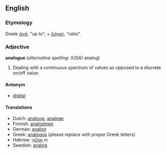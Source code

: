 ==English==
===Etymology===
Greek ''[[άνά]]'', "up to", + ''[[λόγος]]'', "ratio".

=== Adjective ===
'''analogue''' (''alternative spelling:'' ''(USA)'' analog)

# Dealing with a continuous spectrum of values as opposed to a discrete on/off value.

====Antonym====
*[[digital]]

==== Translations ====
*Dutch: [[analoog]], [[analoge]]
*Finnish: [[analoginen]]
*German: [[analog#German|analog]]
*Greek: [[analogos]] (please replace with proper Greek letters)
*Hebrew: [[אָנָלוֹגִי]] ''m''
*Swedish: [[analog#Swedish|analog]]
